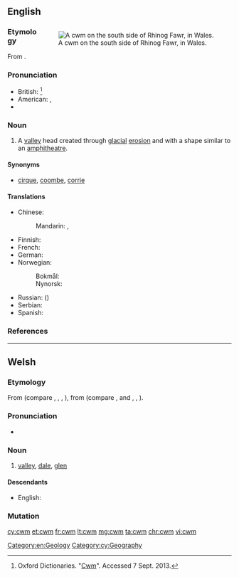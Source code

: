 ==English==
<div style="float:right;">
{{was wotd|2010|July|23}}
{{wikipedia}}
[[File:Cwm on the south side of Rhinog Fawr - geograph.org.uk - 42111.jpg|thumb|A cwm on the south side of Rhinog Fawr, in Wales.]]
</div>

===Etymology===
From {{etyl|cy|en}} {{term|cwm||[[valley]]|lang=cy}}.

===Pronunciation===
* British: {{IPA|/kʊm/|lang=en}}<ref>Oxford Dictionaries. "[http://oxforddictionaries.com/definition/english/cwm Cwm]". Accessed 7 Sept. 2013.</ref>
* American: {{enPR|ko͞om}}, {{IPA|/kuːm/|lang=en}}
* {{rhymes|uːm|lang=en}}

===Noun===
{{en-noun}}

# A [[valley]] head created through [[glacial]] [[erosion]] and with a shape similar to an [[amphitheatre]].

====Synonyms====
* {{sense|valley}} [[cirque]], [[coombe]], [[corrie]]

====Translations====
{{trans-top|valley head created through glacial erosion}}
* Chinese:
*: Mandarin: {{t|cmn|山側凹地|sc=Hani}}, {{t|cmn|山侧凹地|tr=shāncè āodì|sc=Hani}}
* Finnish: {{t+|fi|onsilo}}
* French: {{t+|fr|cirque}}
* German: {{t+|de|Kar|n}}
* Norwegian:
*: Bokmål: {{t+|no|botn|m}}
*: Nynorsk: {{t|nn|botn|m}}
{{trans-mid}}
* Russian: ({{t+|ru|ледниковый}}) {{t+|ru|цирк|m}}
* Serbian: {{t+|sh|krnica|f}}
* Spanish: {{t|es|circo}}
{{trans-bottom}}

===References===
<references/>

[[Category:en:Geology]]

----

==Welsh==

===Etymology===
From {{etyl|cel-pro|cy}} {{m|cel-pro|*kumbā}} (compare {{etyl|br|-}} {{term|komm||trough|lang=br}}, {{etyl|ga|-}} {{term|com|lang=ga}}, {{term|coim||chest cavity|lang=ga}}, {{etyl|fr|-}} {{term|combe|lang=fr}}), from {{etyl|ine-pro|cy}} {{m|ine-pro|*ḱumbʰ-}} (compare {{etyl|la|-}} {{term|lang=la|incumbo|incumbere|to lie down}}, {{etyl|en|-}} {{term|lang=en|coomb}} and {{etyl|ang|-}} {{term|lang=ang|cumb||hollow; narrow valley}}, {{etyl|nl|-}} {{term|term=nl|kom||bowl, basin}}, {{etyl|sa|-}} {{term|lang=sa|कुम्भ||tr=kumbha|a pot, jug}}).

===Pronunciation===
* {{IPA|[kʊm]|lang=cy}}

===Noun===
{{cy-noun|m|cymau|pl2=cymoedd}}

# [[valley]], [[dale]], [[glen]]

====Descendants====
* English: {{l|en|cwm}}

===Mutation===
{{cy-mut-c|wm}}

[[Category:cy:Geography]]

[[cy:cwm]]
[[et:cwm]]
[[fr:cwm]]
[[lt:cwm]]
[[mg:cwm]]
[[ta:cwm]]
[[chr:cwm]]
[[vi:cwm]]